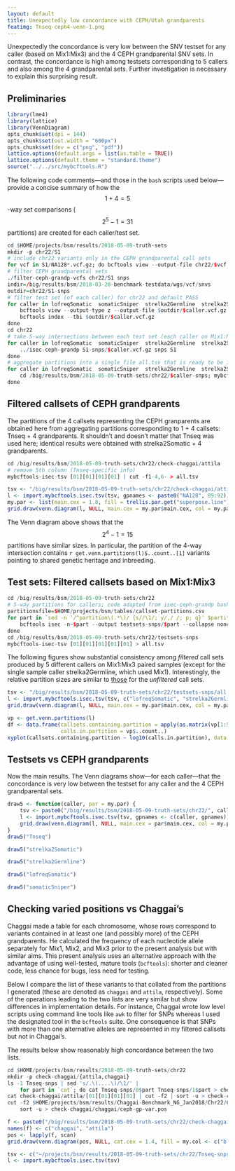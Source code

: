 ```yaml
---
layout: default
title: Unexpectedly low concordance with CEPH/Utah grandparents
featimg: Tnseq-ceph4-venn-1.png
---
```


Unexpectedly the concordance is very low between the SNV testset for any caller (based on Mix1:Mix3) and the 4 CEPH grandparental SNV sets.  In contrast, the concordance is high among testsets corresponding to 5 callers and also among the 4 grandparental sets.  Further investigation is necessary to explain this surprising result.

## Preliminaries

```r
library(lme4)
library(lattice)
library(VennDiagram)
opts_chunk$set(dpi = 144)
opts_chunk$set(out.width = "600px")
opts_chunk$set(dev = c("png", "pdf"))
lattice.options(default.args = list(as.table = TRUE))
lattice.options(default.theme = "standard.theme")
source("../../src/mybcftools.R")
```

The following code comments---and those in the `bash` scripts used below---provide a concise summary of how the $$1 + 4 = 5$$-way set comparisons ($$2^5 - 1 = 31$$ partitions) are created for each caller/test set.

```r
cd $HOME/projects/bsm/results/2018-05-09-truth-sets
mkdir -p chr22/S1
# include chr22 variants only in the CEPH grandparental call sets
for vcf in S1/NA128*.vcf.gz; do bcftools view --output-file chr22/$vcf --output-type z --targets chr22 --apply-filters .,PASS $vcf; done
# filter CEPH grandparental sets
./filter-ceph-grandp-vcfs chr22/S1 snps
indir=/big/results/bsm/2018-03-20-benchmark-testdata/wgs/vcf/snvs
outdir=chr22/S1-snps
# filter test set (of each caller) for chr22 and default PASS
for caller in lofreqSomatic  somaticSniper  strelka2Germline  strelka2Somatic  Tnseq; do
    bcftools view --output-type z --output-file $outdir/$caller.vcf.gz --targets 22 --apply-filters .,PASS $indir/$caller.vcf.gz
    bcftools index --tbi $outdir/$caller.vcf.gz
done
cd chr22
# take 5-way intersections between each test set (each caller on Mix1:Mix3) and the 4 grandparental sets
for caller in lofreqSomatic  somaticSniper  strelka2Germline  strelka2Somatic  Tnseq; do
    ../isec-ceph-grandp S1-snps/$caller.vcf.gz snps S1
done
# aggregate partitions into a single file all.tsv that is ready to be imported to R
for caller in lofreqSomatic  somaticSniper  strelka2Germline  strelka2Somatic  Tnseq; do
    cd /big/results/bsm/2018-05-09-truth-sets/chr22/$caller-snps; mybcftools-isec-tsv [01][01][01][01][01] > all.tsv
done
```

## Filtered callsets of CEPH grandparents

The partitions of the 4 callsets representing the CEPH granparents are obtained here from aggregating partitions corresponding to 1 + 4 callsets: Tnseq + 4 grandparents.  It shouldn't and doesn't matter that Tnseq was used here; identical results were obtained with strelka2Somatic + 4 grandparents.

```r
cd /big/results/bsm/2018-05-09-truth-sets/chr22/check-chaggai/attila
# remove 5th column (Tnseq-specific info)
mybcftools-isec-tsv [01][01][01][01] | cut -f1-4,6- > all.tsv
```

```r
tsv <- "/big/results/bsm/2018-05-09-truth-sets/chr22/check-chaggai/attila/all.tsv"
l <- import.mybcftools.isec.tsv(tsv, gpnames <- paste0("NA128", 89:92))
my.par <- list(main.cex = 1.8, fill = trellis.par.get("superpose.line")$col[1:5], col = "gray", cat.cex = 1.4)
grid.draw(venn.diagram(l, NULL, main.cex = my.par$main.cex, col = my.par$col, fill = my.par$fill[2:5], cat.cex = my.par$cat.cex))
```

The Venn diagram above shows that the $$2^4 - 1 = 15$$ partitions have similar sizes.  In particular, the partition of the 4-way intersection contains `r get.venn.partitions(l)$..count..[1]` variants pointing to shared genetic heritage and inbreeding.

## Test sets: Filtered callsets based on Mix1:Mix3

```r
cd /big/results/bsm/2018-05-09-truth-sets/chr22
# 5-way partitions for callers; code adapted from isec-ceph-grandp bash script
partitionsfile=$HOME/projects/bsm/tables/callset-partitions.csv
for part in `sed -n '/^partition\(.*\)/ {s//\1/; y/,/ /; p; q}' $partitionsfile`; do
    bcftools isec -n~$part --output testsets-snps/$part --collapse none S1-snps/{lofreqSomatic,strelka2Germline,Tnseq,somaticSniper,strelka2Somatic}.vcf.gz
done
cd /big/results/bsm/2018-05-09-truth-sets/chr22/testsets-snps
mybcftools-isec-tsv [01][01][01][01][01] > all.tsv
```

The following figures show substantial consistency among *filtered* call sets produced by 5 different callers on Mix1:Mix3 paired samples (except for the single sample caller strelka2Germline, which used Mix1).  Interestingly, the relative partition sizes are similar to [those]({{ site.baseurl }}{% post_url /projects/bsm/2018-04-08-call-set-concordance %}) for the *unfiltered* call sets.

```r
tsv <- "/big/results/bsm/2018-05-09-truth-sets/chr22/testsets-snps/all.tsv"
l <- import.mybcftools.isec.tsv(tsv, c("lofreqSomatic", "strelka2Germline", "Tnseq", "somaticSniper", "strelka2Somatic"))
grid.draw(venn.diagram(l, NULL, main.cex = my.par$main.cex, col = my.par$col, fill = my.par$fill, cat.cex = my.par$cat.cex))
```

```r
vp <- get.venn.partitions(l)
df <- data.frame(callsets.containing.partition = apply(as.matrix(vp[1:5]), 1, sum),
                 calls.in.partition = vp$..count..)
xyplot(callsets.containing.partition ~ log10(calls.in.partition), data = df, pch = "|", col = "red", grid = TRUE, cex = 2)
```


## Testsets vs CEPH grandparents

Now the main results.  The Venn diagrams show---for each caller---that the concordance is very low between the testset for any caller and the 4 CEPH grandparental sets.

```r
draw5 <- function(caller, par = my.par) {
    tsv <- paste0("/big/results/bsm/2018-05-09-truth-sets/chr22/", caller, "-snps/all.tsv")
    l <- import.mybcftools.isec.tsv(tsv, gpnames <- c(caller, gpnames))
    grid.draw(venn.diagram(l, NULL, main.cex = par$main.cex, col = my.par$col, fill = par$fill, cat.cex = par$cat.cex))
}
draw5("Tnseq")
```

```r
draw5("strelka2Somatic")
```

```r
draw5("strelka2Germline")
```

```r
draw5("lofreqSomatic")
```

```r
draw5("somaticSniper")
```

## Checking varied positions vs Chaggai's

Chaggai made a table for each chromosome, whose rows correspond to variants contained in at least one (and possibly more) of the CEPH grandparents.  He calculated the frequency of each nucleotide allele separately for Mix1, Mix2, and Mix3 prior to the present analysis but with similar aims.  This present analysis uses an alternative approach with the advantage of using well-tested, mature tools (`bcftools`): shorter and cleaner code, less chance for bugs, less need for testing.

Below I compare the list of these variants to that collated from the partitions I generated (these are denoted as `chaggai` and `attila`, respectively).  Some of the operations leading to the two lists are very similar but show differences in implementation details.  For instance, Chaggai wrote low level scripts using command line tools like `awk` to filter for SNPs whereas I used the designated tool in the `bcftools` suite.  One consequence is that SNPs with more than one alternative alleles are represented in my filtered callsets but not in Chaggai's.

The results below show reasonably high concordance between the two lists.

```r
cd $HOME/projects/bsm/results/2018-05-09-truth-sets/chr22
mkdir -p check-chaggai/{attila,chaggai}
ls -1 Tnseq-snps | sed 's/.\(....\)/\1/' |
    for part in `cat`; do cat Tnseq-snps/0$part Tnseq-snps/1$part > check-chaggai/attila/$part; done
cat check-chaggai/attila/[01][01][01][01] | cut -f2 | sort -u > check-chaggai/attila/ceph-gp-var.pos
cut -f2 $HOME/projects/bsm/results/Chaggai-Benchmark_NG_Jan2018/Chr22/Chr22.Final.output.txt |
    sort -u > check-chaggai/chaggai/ceph-gp-var.pos
```

```r
f <- paste0("/big/results/bsm/2018-05-09-truth-sets/chr22/check-chaggai/", c("chaggai", "attila"), "/ceph-gp-var.pos")
names(f) <- c("chaggai", "attila")
pos <- lapply(f, scan)
grid.draw(venn.diagram(pos, NULL, cat.cex = 1.4, fill = my.col <- c("blue", "red"), cat.col = my.col))
```

```r
tsv <- c("~/projects/bsm/results/2018-05-09-truth-sets/chr22/Tnseq-snps/all.tsv")
l <- import.mybcftools.isec.tsv(tsv)
```
